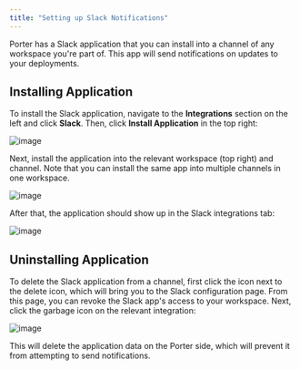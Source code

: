 ```yaml
---
title: "Setting up Slack Notifications"
---
```


Porter has a Slack application that you can install into a channel of any workspace you're part of. This app will send notifications on updates to your deployments.

## Installing Application[](#installing-application "Direct link to heading")

To install the Slack application, navigate to the **Integrations** section on the left and click **Slack**. Then, click **Install Application** in the top right:

![image](https://imagedelivery.net/l4LYM_vOYKe7O1NCT_Nc_g/107292f9-bd60-4128-aaa6-0110181c8800/large)

Next, install the application into the relevant workspace (top right) and channel. Note that you can install the same app into multiple channels in one workspace.

![image](https://imagedelivery.net/l4LYM_vOYKe7O1NCT_Nc_g/cf8941bd-25eb-45d2-ab3e-8261419a4a00/large)

After that, the application should show up in the Slack integrations tab:

![image](https://imagedelivery.net/l4LYM_vOYKe7O1NCT_Nc_g/b52643bf-c88e-478c-f9c4-1b2dcd845d00/large)

## Uninstalling Application[](#uninstalling-application "Direct link to heading")

To delete the Slack application from a channel, first click the icon next to the delete icon, which will bring you to the Slack configuration page. From this page, you can revoke the Slack app's access to your workspace. Next, click the garbage icon on the relevant integration:

![image](https://imagedelivery.net/l4LYM_vOYKe7O1NCT_Nc_g/907d093a-3252-4844-4bf2-3b1fdd574a00/large)

This will delete the application data on the Porter side, which will prevent it from attempting to send notifications.